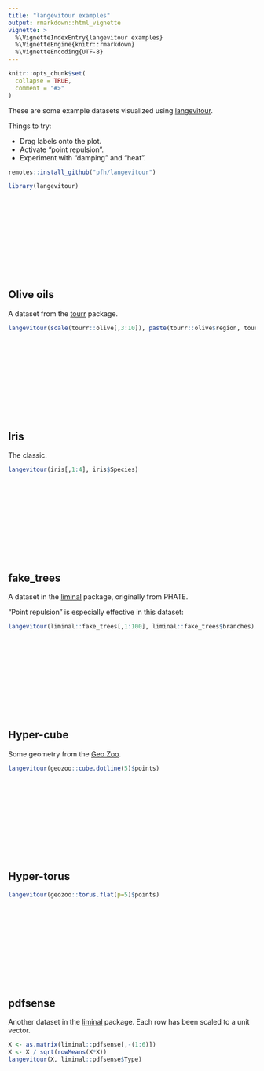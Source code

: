 ```yaml
---
title: "langevitour examples"
output: rmarkdown::html_vignette
vignette: >
  %\VignetteIndexEntry{langevitour examples}
  %\VignetteEngine{knitr::rmarkdown}
  %\VignetteEncoding{UTF-8}
---
```


<style>
h2,h3,h4 { margin-top: 200px; }
</style>

```r
knitr::opts_chunk$set(
  collapse = TRUE,
  comment = "#>"
)
```

These are some example datasets visualized using [langevitour](https://github.com/pfh/langevitour).

Things to try:

* Drag labels onto the plot.
* Activate "point repulsion".
* Experiment with "damping" and "heat".

```r
remotes::install_github("pfh/langevitour")
```

```r
library(langevitour)
```

## Olive oils

A dataset from the [tourr](http://ggobi.github.io/tourr/) package.

```r
langevitour(scale(tourr::olive[,3:10]), paste(tourr::olive$region, tourr::olive$area))
```

## Iris

The classic.

```r
langevitour(iris[,1:4], iris$Species)
```

## fake_trees

A dataset in the [liminal](https://sa-lee.github.io/liminal/) package, originally from PHATE.

"Point repulsion" is especially effective in this dataset:

```r
langevitour(liminal::fake_trees[,1:100], liminal::fake_trees$branches)
```

## Hyper-cube

Some geometry from the [Geo Zoo](https://github.com/schloerke/geozoo).

```r
langevitour(geozoo::cube.dotline(5)$points)
```

## Hyper-torus

```r
langevitour(geozoo::torus.flat(p=5)$points)
```

## pdfsense

Another dataset in the [liminal](https://sa-lee.github.io/liminal/) package. Each row has been scaled to a unit vector.

```r
X <- as.matrix(liminal::pdfsense[,-(1:6)])
X <- X / sqrt(rowMeans(X*X))
langevitour(X, liminal::pdfsense$Type)
```
